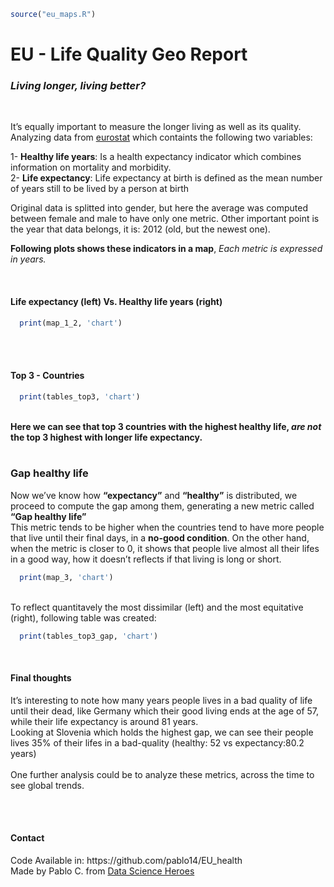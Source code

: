 ```r
source("eu_maps.R")
```
EU - Life Quality Geo Report
====

### *Living longer, living better?*
<br/>

It's equally important to measure the longer living as well as its quality. 
<br/>
Analyzing data from [eurostat](http://ec.europa.eu/eurostat/publications/recently-published?p_auth=ZKofrOKp&p_p_id=estatsearchportlet_WAR_estatsearchportlet&p_p_lifecycle=1&p_p_state=maximized&p_p_mode=view&_estatsearchportlet_WAR_estatsearchportlet_position=HLY_M&_estatsearchportlet_WAR_estatsearchportlet_dimension=break_sd&_estatsearchportlet_WAR_estatsearchportlet_sort=lastUpdateDate&_estatsearchportlet_WAR_estatsearchportlet_theme=PER_POPSOC&_estatsearchportlet_WAR_estatsearchportlet_action=search&_estatsearchportlet_WAR_estatsearchportlet_collection=dataset&_estatsearchportlet_WAR_estatsearchportlet_publicationDate=2015) which containts the following two variables:


1- **Healthy life years**: Is a health expectancy indicator which combines information on mortality and morbidity.
<br/>
2- **Life expectancy**:  Life expectancy at birth is defined as the mean number of years still to be lived by a person at birth
<br/>


Original data is splitted into gender, but here the average was computed between female and male to have only one metric. Other important point is the year that data belongs, it is: 2012 (old, but the newest one).
<br/>

**Following plots shows these indicators in a map**, *Each metric is expressed in years.*

<br/>

#### Life expectancy (left) Vs. Healthy life years (right)
```r
  print(map_1_2, 'chart')
```  


<br/>
<br/>


####  Top 3 - Countries
```r
  print(tables_top3, 'chart')
```  
<br/>
**Here we can see that top 3 countries with the highest healthy life, *are not* the top 3 highest with longer life expectancy.**
<br/>
<br/>

###  Gap healthy life 
Now we've know how **"expectancy"** and **"healthy"** is distributed, we proceed to compute the gap among them, generating a new metric called **"Gap healthy life"**
</br>
This metric tends to be higher when the countries tend to have more people that live until their final days, in a **no-good condition**.
On the other hand, when the metric is closer to 0, it shows that people live almost all their lifes in a good way, how it doesn't reflects if that living is long or short. 

```r
  print(map_3, 'chart')
```  
</br>
To reflect quantitavely the most dissimilar (left) and the most equitative (right), following table was created:
</br>
```r
  print(tables_top3_gap, 'chart')
```  
</br>

#### Final thoughts
It's interesting to note how many years people lives in a bad quality of life until their dead, like Germany which their good living ends at the age of 57, while their life expectancy is around 81 years.
</br>
Looking at Slovenia which holds the highest gap, we can see their people lives 35% of their lifes in a bad-quality (healthy: 52 vs expectancy:80.2 years)
</br>
</br>
One further analysis could be to analyze these metrics, across the time to see global trends.

</br>
</br>

#### Contact
Code Available in: https://github.com/pablo14/EU_health
</br>
Made by Pablo C. from [Data Science Heroes](http://datascienceheroes.com)


